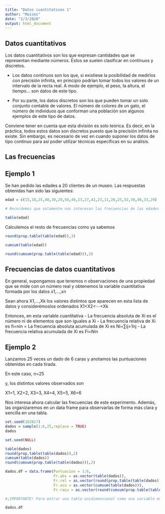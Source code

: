 ```yaml
---
title: "Datos cuantitativos 1"
author: "Moises"
date: "2/3/2020"
output: html_document
---
```

## Datos cuantitativos

Los datos cuantitativos son los que expresan cantidades que se representan mediante números. Éstos se suelen clasificar en continuos y discretos.

- Los datos continuos son los que, si existiese la posibilidad de medirlos con precisión infinita, en principio podrían tomar todos los valores de un intervalo de la recta real. A modo de ejemplo, el peso, la altura, el tiempo… son datos de este tipo.

- Por su parte, los datos discretos son los que pueden tomar un solo conjunto contable de valores. El número de colores de un gato, el número de individuos que conforman una población son algunos ejemplos de este tipo de datos.

Conviene tener en cuenta que esta división es solo teórica. Es decir, en la práctica, todos estos datos son discretos puesto que la precisión infinita no existe. Sin embargo, es necesario de vez en cuando suponer los datos de tipo continuo para así poder utilizar técnicas específicas en su análisis.
 
## Las frecuencias

## Ejemplo 1

Se han pedido las edades a 20 clientes de un museo. Las respuestas obtenidas han sido las siguientes:
```r
edad = c(15,18,25,40,30,29,56,40,13,27,42,23,11,26,25,32,30,40,33,29)

# Recordemos que solamente nos interesan las frecuencias de las edades observadas. Es decir, solamente nos interesan

table(edad)
```

Calculemos el resto de frecuencias como ya sabemos

```r

round(prop.table(table(edad)),3)

cumsum(table(edad))

round(cumsum(prop.table(table(edad))),3)
```


## Frecuencias de datos cuantitativos

En general, supongamos que tenemos n observaciones de una propiedad que se mide con un número real y obtenemos la variable cuantitativa formada por los datos
x1,…,xn

Sean ahora X1,…,Xk los valores distintos que aparecen en esta lista de datos y considerémoslos ordenados
X1<X2<⋯<Xk

Entonces, en esta variable cuantitativa
- La frecuencia absoluta de Xi es el número ni de elementos que son iguales a Xi
- La frecuencia relativa de Xi es fi=nin
= La frecuencia absoluta acumulada de Xi es Ni=∑ij=1nj
- La frecuencia relativa acumulada de Xi es Fi=Nin


## Ejemplo 2

Lanzamos 25 veces un dado de 6 caras y anotamos las puntuaciones obtenidas en cada tirada.

En este caso, n=25

y, los distintos valores observados son

X1=1, X2=2, X3=3, X4=4, X5=5, X6=6

Nos interesa ahora calcular las frecuencias de este experimento. Además, las organizaremos en un data frame para observarlas de forma más clara y sencilla en una tabla.

```r
set.seed(162017)
dados = sample(1:6,25,replace = TRUE)
dados

set.seed(NULL)

table(dados)
round(prop.table(table(dados)),2)
cumsum(table(dados))
round(cumsum(prop.table(table(dados))),2)

dados.df = data.frame(Puntuacion = 1:6,
                      Fr.abs = as.vector(table(dados)),
                      Fr.rel = as.vector(round(prop.table(table(dados)),2)),
                      Fr.acu = as.vector(cumsum(table(dados))),
                      Fr.racu = as.vector(round(cumsum(prop.table(table(dados))),2)))

#¡IMPORTANTE! Para entrar una tabla unidimensional como una variable en un data frame, es conveniente transformarla en vector con as.vector. Si no, cada table y cada prop.table añadirían una columna extra con los nombres de los niveles.

dados.df

```
